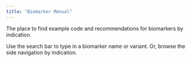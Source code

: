 ```yaml
---
title: "Biomarker Manual"
---
```


The place to find example code and recommendations for biomarkers by indication.

Use the search bar to type in a biomarker name or variant. Or, browse the side navigation by indication.


